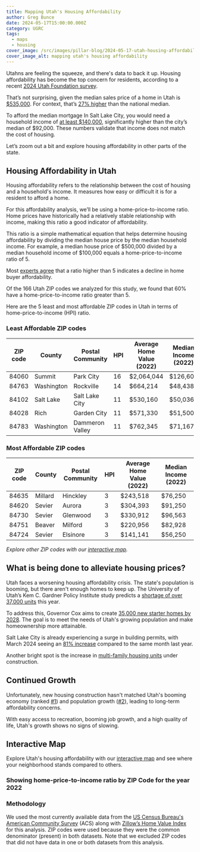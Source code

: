 ```yaml
---
title: Mapping Utah's Housing Affordability
author: Greg Bunce
date: 2024-05-17T15:00:00.000Z
category: UGRC
tags:
  - maps
  - housing
cover_image: /src/images/pillar-blog/2024-05-17-utah-housing-affordability-map/affordable_housing_social_card.png
cover_image_alt: mapping utah's housing affordability
---
```



<link rel="stylesheet" href="https://js.arcgis.com/4.34/esri/themes/light/main.css" />
<script src="https://js.arcgis.com/4.34/"></script>
<script type="module" src="https://js.arcgis.com/map-components/4.34/arcgis-map-components.esm.js"></script>

Utahns are feeling the squeeze, and there's data to back it up. Housing affordability has become the top concern for residents, according to a recent [2024 Utah Foundation survey](https://www.utahfoundation.org/wp-content/uploads/rr819.pdf).

That’s not surprising, given the median sales price of a home in Utah is [$535,000](https://www.redfin.com/state/Utah/housing-market). For context, that’s [27% higher](https://www.redfin.com/us-housing-market) than the national median.

To afford the median mortgage In Salt Lake City, you would need a household income of [at least $140,000](https://www.axios.com/local/salt-lake-city/2023/11/02/affordable-home-slc-house-mortgage-prices), significantly higher than the city’s median of $92,000. These numbers validate that income does not match the cost of housing.

Let’s zoom out a bit and explore housing affordability in other parts of the state.

## Housing Affordability in Utah

Housing affordability refers to the relationship between the cost of housing and a household's income. It measures how easy or difficult it is for a resident to afford a home.

For this affordability analysis, we’ll be using a home-price-to-income ratio. Home prices have historically had a relatively stable relationship with income, making this ratio a good indicator of affordability.

This ratio is a simple mathematical equation that helps determine housing affordability by dividing the median house price by the median household income. For example, a median house price of $500,000 divided by a median household income of $100,000 equals a home-price-to-income ratio of 5.

Most [experts agree](https://www.fidelity.com/viewpoints/personal-finance/before-buying-house) that a ratio higher than 5 indicates a decline in home buyer affordability.

Of the 166 Utah ZIP codes we analyzed for this study, we found that 60% have a home-price-to-income ratio greater than 5.

Here are the 5 least and most affordable ZIP codes in Utah in terms of home-price-to-income (HPI) ratio.

### Least Affordable ZIP codes

| ZIP code | County     | Postal Community | HPI | Average Home Value (2022) | Median Income (2022) |
| -------- | ---------- | ---------------- | --- | ------------------------- | -------------------- |
| 84060    | Summit     | Park City        | 16  | $2,064,044                | $126,602             |
| 84763    | Washington | Rockville        | 14  | $664,214                  | $48,438              |
| 84102    | Salt Lake  | Salt Lake City   | 11  | $530,160                  | $50,036              |
| 84028    | Rich       | Garden City      | 11  | $571,330                  | $51,500              |
| 84783    | Washington | Dammeron Valley  | 11  | $762,345                  | $71,167              |

### Most Affordable ZIP codes

| ZIP code | County  | Postal Community | HPI | Average Home Value (2022) | Median Income (2022) |
| -------- | ------- | ---------------- | --- | ------------------------- | -------------------- |
| 84635    | Millard | Hinckley         | 3   | $243,518                  | $76,250              |
| 84620    | Sevier  | Aurora           | 3   | $304,393                  | $91,250              |
| 84730    | Sevier  | Glenwood         | 3   | $330,912                  | $96,563              |
| 84751    | Beaver  | Milford          | 3   | $220,956                  | $82,928              |
| 84724    | Sevier  | Elsinore         | 3   | $141,141                  | $56,250              |

_Explore other ZIP codes with our [interactive map](https://utah.maps.arcgis.com/apps/instant/basic/index.html?appid=0fa43b6ecc5344ff82c2eb5aeb289489)._

## What is being done to alleviate housing prices?

Utah faces a worsening housing affordability crisis. The state's population is booming, but there aren't enough homes to keep up. The University of Utah’s Kem C. Gardner Policy Institute study predicts a [shortage of over 37,000 units](https://d36oiwf74r1rap.cloudfront.net/wp-content/uploads/State-Of-Housing-Sep2023.pdf?x71849) this year.

To address this, Governor Cox aims to create [35,000 new starter homes by 2028](https://utahnewsdispatch.com/2024/03/29/housing-market-utah-gov-cox-goal-starter-homes). The goal is to meet the needs of Utah's growing population and make homeownership more attainable.

Salt Lake City is already experiencing a surge in building permits, with March 2024 seeing an [81% increase](https://www.axios.com/local/salt-lake-city/2024/05/06/single-family-home-building-permits-increase) compared to the same month last year.

Another bright spot is the increase in [multi-family housing units](https://www.utahbusiness.com/multifamily-housing-options-utah/) under construction.

## Continued Growth

Unfortunately, new housing construction hasn't matched Utah's booming economy (ranked [#1](https://www.utahbusiness.com/multifamily-housing-options-utah/)) and population growth ([#2](https://www.utahbusiness.com/multifamily-housing-options-utah/)), leading to long-term affordability concerns.

With easy access to recreation, booming job growth, and a high quality of life, Utah's growth shows no signs of slowing.

## Interactive Map

Explore Utah's housing affordability with our [interactive map](https://utah.maps.arcgis.com/apps/instant/basic/index.html?appid=0fa43b6ecc5344ff82c2eb5aeb289489) and see where your neighborhood stands compared to others.

### Showing home-price-to-income ratio by ZIP Code for the year 2022

<div class="mx-auto h-screen w-full max-w-4xl overflow-hidden rounded-lg border shadow-xl md:aspect-video md:h-auto dark:border-black/30">
  <arcgis-map item-id="85fa417923084153b1436cafd3099211">
    <arcgis-legend position="top-right" />
    <arcgis-search position="bottom-left" />
  </arcgis-map>
</div>

### Methodology

We used the most currently available data from the [US Census Bureau's American Community Survey](https://www.census.gov/programs-surveys/acs) (ACS) along with [Zillow’s Home Value Index](https://www.zillow.com/research/data/) for this analysis. ZIP codes were used because they were the common denominator (present) in both datasets. Note that we excluded ZIP codes that did not have data in one or both datasets from this analysis.
